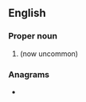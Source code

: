 ==English==

===Proper noun===
{{en-proper noun}}

# {{initialism of|{{w|The Sports Network|nodot=1}}}} (now uncommon)

===Anagrams===
* {{anagrams|en|a=nst|NTS|STN|TNs|stn}}